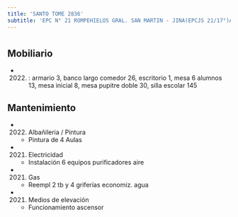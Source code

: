 ```yaml
---
title: 'SANTO TOME 2836'
subtitle: 'EPC N° 21 ROMPEHIELOS GRAL. SAN MARTIN - JINA(EPCJS 21/17°)ALICIA MOREAU DE JUSTO'
---
```


#


## Mobiliario

*  (2022) : armario 3, banco largo comedor 26, escritorio 1, mesa 6 alumnos 13, mesa inicial 8, mesa pupitre doble 30, silla escolar 145 





## Mantenimiento

*  (2022) Albañileria / Pintura 
    + Pintura de  4 Aulas

*  (2021) Electricidad 
    + Instalación 6 equipos purificadores aire

*  (2021) Gas 
    + Reempl 2 tb y 4 griferías economiz. agua

*  (2021) Medios de elevación 
    + Funcionamiento ascensor



